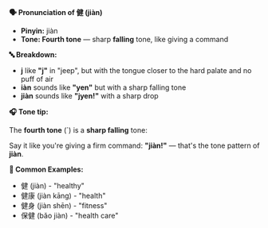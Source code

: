 **🗣️ Pronunciation of 健 (jiàn)**

- **Pinyin:** jiàn
- **Tone: Fourth tone** — sharp **falling** tone, like giving a command

**🔤 Breakdown:**

- **j** like **"j"** in "jeep", but with the tongue closer to the hard palate and no puff of air
- **iàn** sounds like **"yen"** but with a sharp falling tone
- **jiàn** sounds like **"jyen!"** with a sharp drop

**🎧 Tone tip:**

The **fourth tone** (`) is a **sharp falling** tone:

Say it like you're giving a firm command: **"jiàn!"** — that's the tone pattern of **jiàn**.

**📝 Common Examples:**

- 健 (jiàn) - "healthy"
- 健康 (jiàn kāng) - "health"
- 健身 (jiàn shēn) - "fitness"
- 保健 (bǎo jiàn) - "health care"
